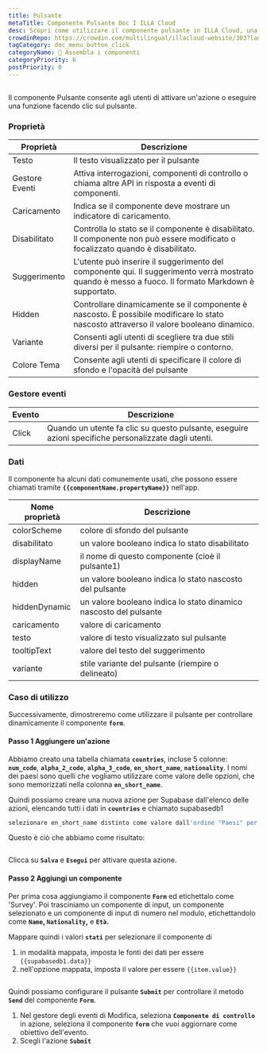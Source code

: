 ```yaml
---
title: Pulsante
metaTitle: Componente Pulsante Doc I ILLA Cloud
desc: Scopri come utilizzare il componente pulsante in ILLA Cloud, una piattaforma a basso codice per gli strumenti di costruzione. Pulsante consente agli utenti di attivare un'azione o eseguire una funzione facendo clic.
crowdinRepo: https://crowdin.com/multilingual/illacloud-website/303?languages=it&filter=basic&value=0
tagCategory: doc_menu_button_click
categoryName: 🧬 Assembla i componenti
categoryPriority: 6
postPriority: 0
---
```


## <h2 hidden>Cos'è il Pulsante?</h2>

Il componente Pulsante consente agli utenti di attivare un'azione o eseguire una funzione facendo clic sul pulsante. 

### Proprietà

| Proprietà      | Descrizione                                                                                                                                        |
| -------------- | -------------------------------------------------------------------------------------------------------------------------------------------------- |
| Testo          | Il testo visualizzato per il pulsante                                                                                                              |
| Gestore Eventi | Attiva interrogazioni, componenti di controllo o chiama altre API in risposta a eventi di componenti.                                              |
| Caricamento    | Indica se il componente deve mostrare un indicatore di caricamento.                                                                                |
| Disabilitato   | Controlla lo stato se il componente è disabilitato. Il componente non può essere modificato o focalizzato quando è disabilitato.                   |
| Suggerimento   | L'utente può inserire il suggerimento del componente qui. Il suggerimento verrà mostrato quando è messo a fuoco. Il formato Markdown è supportato. |
| Hidden         | Controllare dinamicamente se il componente è nascosto. È possibile modificare lo stato nascosto attraverso il valore booleano dinamico.            |
| Variante       | Consenti agli utenti di scegliere tra due stili diversi per il pulsante: riempire o contorno.                                                      |
| Colore Tema    | Consente agli utenti di specificare il colore di sfondo e l'opacità del pulsante                                                                   |

### Gestore eventi

| Evento | Descrizione                                                                                          |
| ------ | ---------------------------------------------------------------------------------------------------- |
| Click  | Quando un utente fa clic su questo pulsante, eseguire azioni specifiche personalizzate dagli utenti. |

### Dati

Il componente ha alcuni dati comunemente usati, che possono essere chiamati tramite **`{{componentName.propertyName}}`** nell'app.

| Nome proprietà | Descrizione                                                       |
| -------------- | ----------------------------------------------------------------- |
| colorScheme    | colore di sfondo del pulsante                                     |
| disabilitato   | un valore booleano indica lo stato disabilitato                   |
| displayName    | il nome di questo componente (cioè il pulsante1)                  |
| hidden         | un valore booleano indica lo stato nascosto del pulsante          |
| hiddenDynamic  | un valore booleano indica lo stato dinamico nascosto del pulsante |
| caricamento    | valore di caricamento                                             |
| testo          | valore di testo visualizzato sul pulsante                         |
| tooltipText    | valore del testo del suggerimento                                 |
| variante       | stile variante del pulsante (riempire o delineato)                |

### Caso di utilizzo

Successivamente, dimostreremo come utilizzare il pulsante per controllare dinamicamente il componente **`form`**. 

#### Passo 1 Aggiungere un'azione

Abbiamo creato una tabella chiamata **`countries`**, incluse 5 colonne: **`num_code`**, **`alpha_2_code`**, **`alpha_3_code`**, **`en_short_name`**, **`nationality`**. I nomi dei paesi sono quelli che vogliamo utilizzare come valore delle opzioni, che sono memorizzati nella colonna **`en_short_name`**.

Quindi possiamo creare una nuova azione per Supabase dall'elenco delle azioni, elencando tutti i dati in **`countries`** e chiamato supabasedb1 

```sql
selezionare en_short_name distinto come valore dall'ordine "Paesi" per valore;
```

Questo è ciò che abbiamo come risultato:

<img src='https://cdn.illacloud.com/official-website/img/docs/countries.png' alt='' />

Clicca su **`Salva`** e **`Esegui`** per attivare questa azione.

#### Passo 2 Aggiungi un componente

Per prima cosa aggiungiamo il componente **`Form`** ed etichettalo come 'Survey'. Poi trasciniamo un componente di input, un componente selezionato e un componente di input di numero nel modulo, etichettandolo come **`Name`, `Nationality`,** e **`Età`.**

Mappare quindi i valori **`stati`** per selezionare il componente di 

1.  in modalità mappata, imposta le fonti dei dati per essere `{{supabasedb1.data}}` 
2.  nell'opzione mappata, imposta il valore per essere `{{item.value}}`

<img src='https://cdn.illacloud.com/official-website/img/docs/button1.png' alt='' />

Quindi possiamo configurare il pulsante **`Submit`** per controllare il metodo **`Send`** del componente **`Form`**. 

1.  Nel gestore degli eventi di Modifica, seleziona **`Componente di controllo`** in azione, seleziona il componente **`form`** che vuoi aggiornare come obiettivo dell'evento.
2.  Scegli l'azione **`Submit`** 

<img src='https://cdn.illacloud.com/official-website/img/docs/countries2.png' alt='' />
